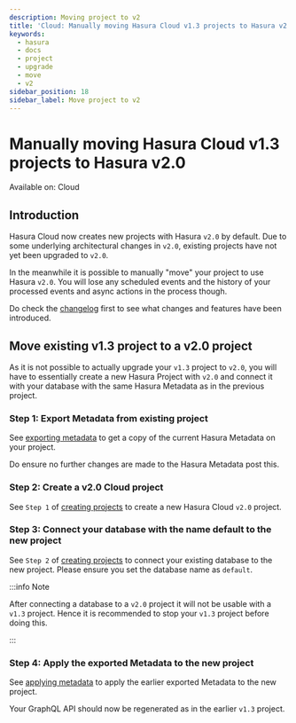 ```yaml
---
description: Moving project to v2
title: 'Cloud: Manually moving Hasura Cloud v1.3 projects to Hasura v2.0'
keywords:
  - hasura
  - docs
  - project
  - upgrade
  - move
  - v2
sidebar_position: 18
sidebar_label: Move project to v2
---
```



# Manually moving Hasura Cloud v1.3 projects to Hasura v2.0

<div className="badge badge--primary heading-badge">Available on: Cloud</div>

## Introduction

Hasura Cloud now creates new projects with Hasura `v2.0` by default. Due to some underlying architectural changes in
`v2.0`, existing projects have not yet been upgraded to `v2.0`.

In the meanwhile it is possible to manually "move" your project to use Hasura `v2.0`. You will lose any scheduled events
and the history of your processed events and async actions in the process though.

Do check the [changelog](https://github.com/hasura/graphql-engine/releases) first to see what changes and features have
been introduced.

## Move existing v1.3 project to a v2.0 project

As it is not possible to actually upgrade your `v1.3` project to `v2.0`, you will have to essentially create a new
Hasura Project with `v2.0` and connect it with your database with the same Hasura Metadata as in the previous project.

### Step 1: Export Metadata from existing project

See [exporting metadata](/migrations-metadata-seeds/manage-metadata.mdx) to get a copy of the current Hasura Metadata on
your project.

Do ensure no further changes are made to the Hasura Metadata post this.

### Step 2: Create a v2.0 Cloud project

See `Step 1` of [creating projects](/projects/create.mdx) to create a new Hasura Cloud `v2.0` project.

### Step 3: Connect your database with the name **default** to the new project

See `Step 2` of [creating projects](/projects/create.mdx) to connect your existing database to the new project. Please
ensure you set the database name as `default`.

:::info Note

After connecting a database to a `v2.0` project it will not be usable with a `v1.3` project. Hence it is recommended to
stop your `v1.3` project before doing this.

:::

### Step 4: Apply the exported Metadata to the new project

See [applying metadata](/migrations-metadata-seeds/manage-metadata.mdx) to apply the earlier exported Metadata to the
new project.

Your GraphQL API should now be regenerated as in the earlier `v1.3` project.
